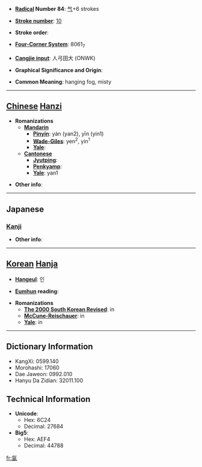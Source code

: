 * '''[[Wiktionary:Chinese radical index| Radical]] Number 84''': [[Wiktionary:Chinese radical index 气|气]]+6 strokes

* '''[[Wiktionary:Chinese total strokes index|Stroke number]]''': [[Wiktionary:Chinese total strokes index 10|10]]

* '''Stroke order''': 

* '''[[Wiktionary:Chinese four corner index|Four-Corner System]]''': 8061<sub>7</sub>

* '''[[Wiktionary:Chinese Cangjie index|Cangjie input]]''': 人弓田大 (ONWK)

* '''Graphical Significance and Origin''': 

* '''Common Meaning''': hanging fog, misty

----

== [[Chinese]] [[Hanzi]] ==

* '''Romanizations'''
** '''[[Mandarin]]'''
*** '''[[Pinyin]]''': yán (yan2), yīn (yin1)
*** '''[[Wade-Giles]]''': yen<sup>2</sup>, yin<sup>1</sup>
*** '''[[Yale]]''': 
** '''[[Cantonese]]'''
*** '''[[Jyutping]]''':
*** '''[[Penkyamp]]''': 
*** '''[[Yale]]''': yan1

* '''Other info''': 

----

==Japanese==
===[[Kanji]]===
{{kanji|on readings=[[いん]] (in)
|kun readings=
}}

* '''Other info''':  

----

== [[Korean]] [[Hanja]] ==

* '''[[Hangeul]]''': 인

* '''[[Eumhun]] reading''': 

* '''Romanizations'''
** '''[[The 2000 South Korean Revised Romanization|The 2000 South Korean Revised]]''': in
** '''[[McCune-Reischauer]]''': in
** '''[[Yale]]''': in

----

== Dictionary Information ==

* KangXi: 0599.140
* Morohashi: 17060
* Dae Jaweon: 0992.010
* Hanyu Da Zidian: 32011.100

== Technical Information ==

* '''Unicode''':
** Hex: 6C24
** Decimal: 27684
* '''Big5''':
** Hex: AEF4
** Decimal: 44788

[[fr:氤]]